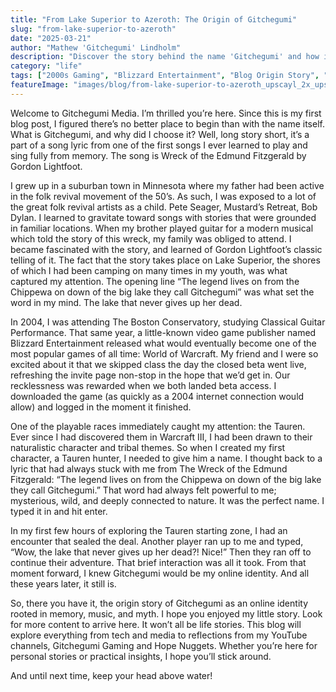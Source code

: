 ```yaml
---
title: "From Lake Superior to Azeroth: The Origin of Gitchegumi"
slug: "from-lake-superior-to-azeroth"
date: "2025-03-21"
author: "Mathew 'Gitchegumi' Lindholm"
description: "Discover the story behind the name 'Gitchegumi' and how it connects my love for Lake Superior, gaming, and my journey as a developer."
category: "life"
tags: ["2000s Gaming", "Blizzard Entertainment", "Blog Origin Story", "Classical Guitar", "Digital Identity", "Folk Music", "Gaming History", "Gitchegumi", "Gordon Lightfoot", "Lake Superior", "Minnesota", "Music and Memory", "Nostalgia", "Online Identity", "Personal Journey", "Storytelling", "Tauren", "The Wreck of the Edmund Fitzgerald", "Warcraft III", "World of Warcraft"]
featureImage: "images/blog/from-lake-superior-to-azeroth_upscayl_2x_upscayl-standard-4x.png"
---
```


Welcome to Gitchegumi Media. I’m thrilled you’re here. Since this is my first blog post, I figured there’s no better place to begin than with the name itself. What is Gitchegumi, and why did I choose it? Well, long story short, it’s a part of a song lyric from one of the first songs I ever learned to play and sing fully from memory. The song is Wreck of the Edmund Fitzgerald by Gordon Lightfoot.

I grew up in a suburban town in Minnesota where my father had been active in the folk revival movement of the 50’s. As such, I was exposed to a lot of the great folk revival artists as a child. Pete Seager, Mustard’s Retreat, Bob Dylan. I learned to gravitate toward songs with stories that were grounded in familiar locations. When my brother played guitar for a modern musical which told the story of this wreck, my family was obliged to attend. I became fascinated with the story, and learned of Gordon Lightfoot’s classic telling of it. The fact that the story takes place on Lake Superior, the shores of which I had been camping on many times in my youth, was what captured my attention. The opening line “The legend lives on from the Chippewa on down of the big lake they call Gitchegumi” was what set the word in my mind. The lake that never gives up her dead.

In 2004, I was attending The Boston Conservatory, studying Classical Guitar Performance. That same year, a little-known video game publisher named Blizzard Entertainment released what would eventually become one of the most popular games of all time: World of Warcraft. My friend and I were so excited about it that we skipped class the day the closed beta went live, refreshing the invite page non-stop in the hope that we’d get in. Our recklessness was rewarded when we both landed beta access. I downloaded the game (as quickly as a 2004 internet connection would allow) and logged in the moment it finished.

One of the playable races immediately caught my attention: the Tauren. Ever since I had discovered them in Warcraft III, I had been drawn to their naturalistic character and tribal themes. So when I created my first character, a Tauren hunter, I needed to give him a name. I thought back to a lyric that had always stuck with me from The Wreck of the Edmund Fitzgerald: “The legend lives on from the Chippewa on down of the big lake they call Gitchegumi.” That word had always felt powerful to me; mysterious, wild, and deeply connected to nature. It was the perfect name. I typed it in and hit enter.

In my first few hours of exploring the Tauren starting zone, I had an encounter that sealed the deal. Another player ran up to me and typed, “Wow, the lake that never gives up her dead?! Nice!” Then they ran off to continue their adventure. That brief interaction was all it took. From that moment forward, I knew Gitchegumi would be my online identity. And all these years later, it still is.

So, there you have it, the origin story of Gitchegumi as an online identity rooted in memory, music, and myth. I hope you enjoyed my little story. Look for more content to arrive here. It won’t all be life stories. This blog will explore everything from tech and media to reflections from my YouTube channels, Gitchegumi Gaming and Hope Nuggets. Whether you’re here for personal stories or practical insights, I hope you’ll stick around. 

And until next time, keep your head above water!

